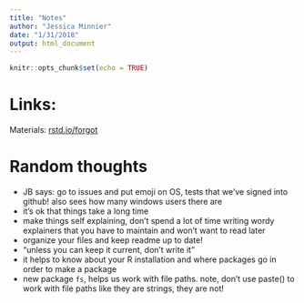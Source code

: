 ```yaml
---
title: "Notes"
author: "Jessica Minnier"
date: "1/31/2018"
output: html_document
---
```


```r
knitr::opts_chunk$set(echo = TRUE)
```

# Links:

Materials: [rstd.io/forgot](https://github.com/jennybc/what-they-forgot)

# Random thoughts

- JB says: go to issues and put emoji on OS, tests that we've signed into github! also sees how many windows users there are
- it's ok that things take a long time
- make things self explaining, don't spend a lot of time writing wordy explainers that you have to maintain and won't want to read later
- organize your files and keep readme up to date!
- "unless you can keep it current, don't write it"
- it helps to know about your R installation and where packages go in order to make a package
- new package `fs`, helps us work with file paths. note, don't use paste() to work with file paths like they are strings, they are not!

